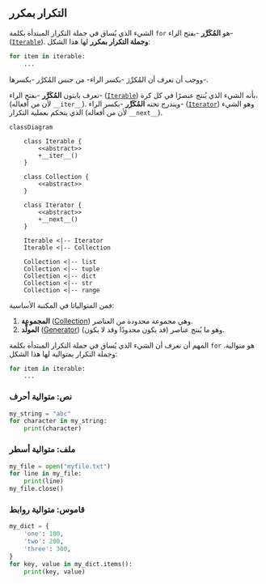 ## التكرار بمكرر

الشيء الذي يُساق في جملة التكرار المبتدأة بكلمة `for` هو **المُكَرَّر** -بفتح الراء- ([`Iterable`](https://docs.python.org/3/glossary.html#term-iterable)). **وجملة التكرار بمكرر** لها هذا الشكل:

```python
for item in iterable:
    ...
```

ووجب أن نعرف أن المُكرِّرَ -بكسر الراء- من جنس المُكرَّر -بكسرها-. 

تعرف بايثون **المُكَرَّر** -بفتح الراء- ([`Iterable`](https://docs.python.org/3/glossary.html#term-iterable)) بأنه الشيء الذي يُنتج عنصرًا في كل كرة، (لأن من أفعاله `__iter__`).
ويندرج تحته **المُكَرِّر** -بكسر الراء- ([`Iterator`](https://docs.python.org/3/tutorial/classes.html#iterators)) وهو الشيء الذي يتحكم بعملية التكرار (لأن من أفعاله `__next__`).


```mermaid
classDiagram

    class Iterable {
        <<abstract>>
        +__iter__()
    }

    class Collection {
        <<abstract>>
    }

    class Iterator {
        <<abstract>>
        +__next__()
    }

    Iterable <|-- Iterator
    Iterable <|-- Collection

    Collection <|-- list
    Collection <|-- tuple
    Collection <|-- dict
    Collection <|-- str
    Collection <|-- range
```

فمن المتوالياتا في المكتبة الأساسية:

1. **المجموعة** ([Collection](https://docs.python.org/3/library/collections.html)) وهي مجموعة محدودة من العناصر.
2. **المولِّد** ([Generator](https://docs.python.org/3/tutorial/classes.html#generators)) وهو ما يُنتج عناصر (قد يكون محدودًا وقد لا يكون).

المهم أن نعرف أن الشيء الذي يُساق في جملة التكرار المبتدأة بكلمة `for` هو متوالية. وجملة التكرار بمتوالية لها هذا الشكل:

```python
for item in iterable:
    ...
```


### نص: متوالية أحرف

```python
my_string = "abc"
for character in my_string:
    print(character)
```

### ملف: متوالية أسطر

```python
my_file = open("myfile.txt")
for line in my_file:
    print(line)
my_file.close()
```

### قاموس: متوالية روابط

```python
my_dict = {
    'one': 100,
    'two': 200,
    'three': 300,
}
for key, value in my_dict.items():
    print(key, value)
```
